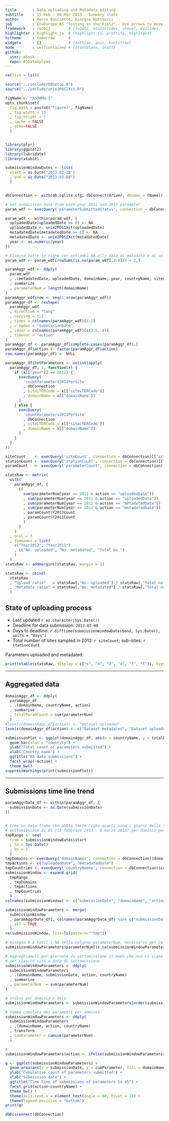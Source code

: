 ```yaml
---
title       : Data uploading and Metadata editing
subtitle    : 15 Feb - 08 Mar 2013 - Summary stats
author      : Marco Bascietto, Giorgio Matteucci
job         : EnvEurope A5 "Testing in the Field" - Use arrows to move between slides
framework   : io2012        # {io2012, html5slides, shower, dzslides, ...}
highlighter : highlight.js  # {highlight.js, prettify, highlight}
hitheme     : tomorrow      # 
widgets     : []            # {mathjax, quiz, bootstrap}
mode        : selfcontained # {standalone, draft}
github:
  user: mbask
  repo: A5DataUpload
---
```


```r
rm(list = ls())

source("../include/DBSetup.R")
source("../include/unix2POSIXct.R")

figName <- "A5DAMU-1"
opts_chunk$set(
  fig.path = paste0("figure/", figName)
  , fig.width = 13
  , fig.height = 7
  , cache = FALSE
  , echo=FALSE
  )


library(plyr)
library(ggplot2)
library(lubridate)
library(xtable)

submissionWindowDates <- list(
  start = as.Date("2013-02-15")
  , end = as.Date("2013-03-08")
  )


dbConnection <- with(db.sqlite.cfg, dbConnect(driver, dbname = fName))

# Get submission date from each year 2011 and 2012 parameter 
param_wdf <- execQuery('parameterSubmittedStatus', connection = dbConnection)

param_wdf <- within(param_wdf, {
  uploadedDate[uploadedDate == 0] <- NA
  uploadedDate <- unix2POSIXct(uploadedDate)
  metadatedDate[metadatedDate == 0] <- NA
  metadatedDate <- unix2POSIXct(metadatedDate)
  year <- as.numeric(year)
})

# Elimino tutte le righe con entrambi NA alla data di metadata e di upload
param_wdf <- param_wdf[rowSums(is.na(param_wdf[,3:4])) < 2,]

paramAggr_wdf <- ddply(
  param_wdf
  , .(metadatedDate, uploadedDate, domainName, year, countryName, siteLTERCode)
  , summarize
  , parameterNum = length(domainName)
)
paramAggr_wdf$row <- seq(1:nrow(paramAggr_wdf))
paramAggr_df <- reshape(
  paramAggr_wdf
  , direction = "long"
  , varying = 1:2
  , times = colnames(paramAggr_wdf)[1:2]
  , v.names = "submissionDate"
  , idvar = colnames(paramAggr_wdf)[c(3:6, 8)]
  , timevar = "action"
)
paramAggr_df <- paramAggr_df[complete.cases(paramAggr_df),]
paramAggr_df$action <- factor(paramAggr_df$action)
row.names(paramAggr_df) <- NULL

paramAggr_df$totParameters <- unlist(apply(
  paramAggr_df, 1, function(x) {
    if (x[["year"]] == 2012) {
      execQuery(
        'countParameters2012PerSite'
        , dbConnection
        , siteLTERCode = x[["siteLTERCode"]]
        , domainName = x[["domainName"]]
      )
    } else {
      execQuery(
        'countParameters2011PerSite'
        , dbConnection
        , siteLTERCode = x[["siteLTERCode"]]
        , domainName = x[["domainName"]]
      )  
    }
  }
))

```

```r
siteCount    <- execQuery('siteCount', connection = dbConnection)[["siteCount"]]
stationCount <- execQuery('stationCount', connection = dbConnection)[["stationCount"]]
paramCount   <- execQuery('parameterCount', connection = dbConnection)
```


```r
statsRaw <- matrix(
  with(
    paramAggr_df, {
      c(
        sum(parameterNum[year == 2012 & action == "uploadedDate"])
        , sum(parameterNum[year == 2011 & action == "uploadedDate"])
        , sum(parameterNum[year == 2012 & action == "metadatedDate"])
        , sum(parameterNum[year == 2011 & action == "metadatedDate"])
        , paramCount$Y2012Count
        , paramCount$Y2011Count
        )
      }
    )
  , ncol = 3
  , dimnames = list(
    c("Year2012", "Year2011")
    , c("No. uploaded", "No. metadated", "Total no.")
    )
  )
statsRaw <- addmargins(statsRaw, margin = 1)

statsRaw <- cbind(
  statsRaw
  , "Upload ratio"   = statsRaw[,"No. uploaded"] / statsRaw[,"Total no."]
  , "Metadata ratio" = statsRaw[,"No. metadated"] / statsRaw[,"Total no."]
  )
```


## State of uploading process

* Last updated ```r as.character(Sys.Date())```
* Deadline for data submission: `2013-03-08`
* Days to deadline: ```r difftime(submissionWindowDates$end, Sys.Date(), units = "days")```
* Total number of sites sampled in 2012: ```r siteCount```; sub-sites: ```r stationCount```

Parameters uploaded and metadated:
```r
print(xtable(statsRaw, display = c("s", "d", "d", "d", "f", "f")), type = "html")
```




---

## Aggregated data

```r
domainAggr_df <- ddply(
  paramAggr_df
  , .(domainName, countryName, action)
  , summarise
  , totalParamCount = sum(parameterNum)
  )
#levels(domainAggr_df$action) <- "Dataset uploaded"
levels(domainAggr_df$action) <- c("Dataset metadated", "Dataset uploaded")

submissionPlot <- ggplot(domainAggr_df, aes(x = countryName, y = totalParamCount, fill = domainName)) +
  geom_bar(stat = "identity") +
  ylab("Total count of parameters submitted") +
  xlab("Country name") +
  ggtitle("A5 data submissions") +
  facet_wrap(~action) +
  theme_bw()
suppressWarnings(print(submissionPlot))
```

---

## Submissions time line trend
 

```r

paramAggrDate_df <- within(paramAggr_df, {
  submissionDate <- as.Date(submissionDate)
})


# Creo un data.frame che abbia tante righe quanti sono i giorni della finestra di
# sottomissione di A5 (15 febbraio 2013 - 8 marzo 2013) per dominio per azione
tmpRange <- seq(
  from = submissionWindowDates$start
  , to = Sys.Date()
  , by = 1
  )
tmpDomains <- execQuery('domainNames', connection = dbConnection)$domainName
tmpActions <- c("uploadedDate", "metadatedDate")
tmpCountries <- execQuery('countryNames', connection = dbConnection)$countryName
submissionWindow <- expand.grid(
  tmpRange
  , tmpDomains
  , tmpActions
  , tmpCountries
  )
colnames(submissionWindow) <- c("submissionDate", "domainName", "action", "countryName")

submissionWindowParameters <- merge(
  submissionWindow
  , paramAggrDate_df[, colnames(paramAggrDate_df) %in% c("submissionDate", "countryName", "domainName", "action", "parameterNum")]
  , all = TRUE
  )
rm(submissionWindow, list=ls(pattern="^tmp"))

# Assegno 0 a tutti i NA nella colonna parameterNum, necessario per calcolare la somma cumulata
submissionWindowParameters$parameterNum[is.na(submissionWindowParameters$parameterNum)] <- 0

# Aggreghiamoli per giornata di sottomissione in modo che non ci siano più record
# per ciascun sito e data di sottomissione
submissionWindowParameters <- ddply(
  submissionWindowParameters
  , .(domainName, submissionDate, action, countryName)
  , summarise
  , parameterNum  = sum(parameterNum)
)

# ordino per dominio e data
submissionWindowParameters <- submissionWindowParameters[order(submissionWindowParameters$domainName, submissionWindowParameters$submissionDate), ]

# Somma cumulata dei parametri per dominio
submissionWindowParameters <- ddply(
  submissionWindowParameters
  , .(domainName, action, countryName)
  , transform
  , cumParameter = cumsum(parameterNum)
  )

#
submissionWindowParameters$action <- ifelse(submissionWindowParameters$action == "uploadedDate", "Uploaded", "Metadated")

g <- ggplot(submissionWindowParameters) +
  geom_area(aes(x = submissionDate, y = cumParameter, fill = domainName)) +
  ylab("Cumulative count of parameters submitted") +
  xlab("Submission date") +
  ggtitle("Time line of submissions of parameters to A5") +
  facet_grid(action~countryName) +
  theme_bw() +
  theme(axis.text.x = element_text(angle = 60, hjust = 1)) +
  theme(legend.position = "bottom")
print(g)
```



```r
dbDisconnect(dbConnection)
```

